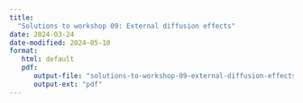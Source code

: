 ```yaml
---
title: 
  "Solutions to workshop 09: External diffusion effects"
date: 2024-03-24
date-modified: 2024-05-10
format: 
   html: default
   pdf:
      output-file: "solutions-to-workshop-09-external-diffusion-effects"
      output-ext: "pdf"
---
```


